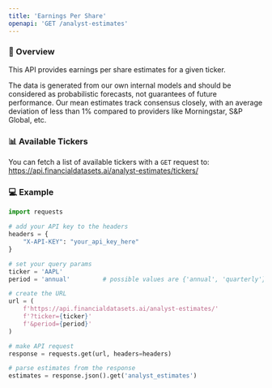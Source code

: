 ```yaml
---
title: 'Earnings Per Share'
openapi: 'GET /analyst-estimates'
---
```


### 👋 Overview
This API provides earnings per share estimates for a given ticker.

The data is generated from our own internal models and should be considered as probabilistic forecasts, not guarantees of future performance.  Our mean estimates track consensus closely, with an average deviation of less than 1% compared to providers like Morningstar, S&P Global, etc.

### 📊 Available Tickers
You can fetch a list of available tickers with a `GET` request to:
https://api.financialdatasets.ai/analyst-estimates/tickers/

### 💻 Example

```python Analyst Estimates
import requests

# add your API key to the headers
headers = {
    "X-API-KEY": "your_api_key_here"
}

# set your query params
ticker = 'AAPL'
period = 'annual'         # possible values are {'annual', 'quarterly'}

# create the URL
url = (
    f'https://api.financialdatasets.ai/analyst-estimates/'
    f'?ticker={ticker}'
    f'&period={period}'
)

# make API request
response = requests.get(url, headers=headers)

# parse estimates from the response
estimates = response.json().get('analyst_estimates')
```
